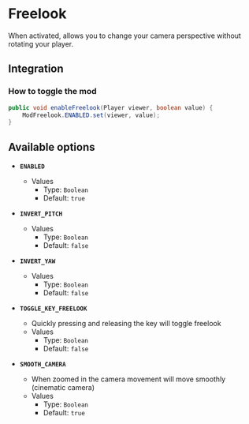 # Freelook

When activated, allows you to change your camera perspective without rotating your player.

## Integration

### How to toggle the mod

```java
public void enableFreelook(Player viewer, boolean value) {
    ModFreelook.ENABLED.set(viewer, value);
}
```

## Available options

- __`ENABLED`__
    - Values
        - Type: `Boolean`
        - Default: `true`

- __`INVERT_PITCH`__
    - Values
        - Type: `Boolean`
        - Default: `false`

- __`INVERT_YAW`__
    - Values
        - Type: `Boolean`
        - Default: `false`

- __`TOGGLE_KEY_FREELOOK`__
    - Quickly pressing and releasing the key will toggle freelook
    - Values
        - Type: `Boolean`
        - Default: `false`

- __`SMOOTH_CAMERA`__
    - When zoomed in the camera movement will move smoothly (cinematic camera)
    - Values
        - Type: `Boolean`
        - Default: `true`

